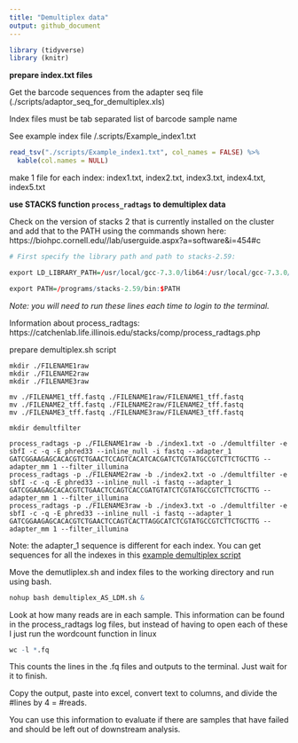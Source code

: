 ```yaml
---
title: "Demultiplex data"
output: github_document
---
```

```r
library (tidyverse)
library (knitr)
```

**prepare index.txt files**

Get the barcode sequences from the adapter seq file (./scripts/adaptor_seq_for_demultiplex.xls)

Index files must be tab separated list of barcode <tab> sample name

See example index file /.scripts/Example_index1.txt

```r
read_tsv("./scripts/Example_index1.txt", col_names = FALSE) %>% 
  kable(col.names = NULL)
```

make 1 file for each index: index1.txt, index2.txt, index3.txt, index4.txt, index5.txt

**use STACKS function `process_radtags` to demultiplex data**

Check on the version of stacks 2 that is currently installed on the cluster and add that to the PATH using the commands shown here: https://biohpc.cornell.edu//lab/userguide.aspx?a=software&i=454#c

```r
# First specify the library path and path to stacks-2.59:

export LD_LIBRARY_PATH=/usr/local/gcc-7.3.0/lib64:/usr/local/gcc-7.3.0/lib

export PATH=/programs/stacks-2.59/bin:$PATH
```

*Note: you will need to run these lines each time to login to the terminal.*

Information about process_radtags: https://catchenlab.life.illinois.edu/stacks/comp/process_radtags.php


prepare demultiplex.sh script

```
mkdir ./FILENAME1raw
mkdir ./FILENAME2raw
mkdir ./FILENAME3raw

mv ./FILENAME1_tff.fastq ./FILENAME1raw/FILENAME1_tff.fastq
mv ./FILENAME2_tff.fastq ./FILENAME2raw/FILENAME2_tff.fastq
mv ./FILENAME3_tff.fastq ./FILENAME3raw/FILENAME3_tff.fastq

mkdir demultfilter

process_radtags -p ./FILENAME1raw -b ./index1.txt -o ./demultfilter -e sbfI -c -q -E phred33 --inline_null -i fastq --adapter_1 GATCGGAAGAGCACACGTCTGAACTCCAGTCACATCACGATCTCGTATGCCGTCTTCTGCTTG --adapter_mm 1 --filter_illumina
process_radtags -p ./FILENAME2raw -b ./index2.txt -o ./demultfilter -e sbfI -c -q -E phred33 --inline_null -i fastq --adapter_1 GATCGGAAGAGCACACGTCTGAACTCCAGTCACCGATGTATCTCGTATGCCGTCTTCTGCTTG --adapter_mm 1 --filter_illumina
process_radtags -p ./FILENAME3raw -b ./index3.txt -o ./demultfilter -e sbfI -c -q -E phred33 --inline_null -i fastq --adapter_1 GATCGGAAGAGCACACGTCTGAACTCCAGTCACTTAGGCATCTCGTATGCCGTCTTCTGCTTG --adapter_mm 1 --filter_illumina
```

Note: the adapter_1 sequence is different for each index. You can get sequences for all the indexes in this [example demultiplex script](./scripts/demultiplex_index1_to_index27.sh)

Move the demutliplex.sh and index files to the working directory and run using bash. 

```r
nohup bash demultiplex_AS_LDM.sh &
```

Look at how many reads are in each sample. This information can be found in the process_radtags log files, but instead of having to open each of these I just run the wordcount function in linux

```r
wc -l *.fq
```

This counts the lines in the .fq files and outputs to the terminal. Just wait for it to finish.

Copy the output, paste into excel, convert text to columns, and divide the #lines by 4 = #reads.

You can use this information to evaluate if there are samples that have failed and should be left out of downstream analysis.